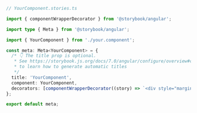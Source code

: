 ```ts
// YourComponent.stories.ts

import { componentWrapperDecorator } from '@storybook/angular';

import type { Meta } from '@storybook/angular';

import { YourComponent } from './your.component';

const meta: Meta<YourComponent> = {
  /* 👇 The title prop is optional.
   * See https://storybook.js.org/docs/7.0/angular/configure/overview#configure-story-loading
   * to learn how to generate automatic titles
   */
  title: 'YourComponent',
  component: YourComponent,
  decorators: [componentWrapperDecorator((story) => `<div style="margin: 3em">${story}</div>`)],
};

export default meta;
```
